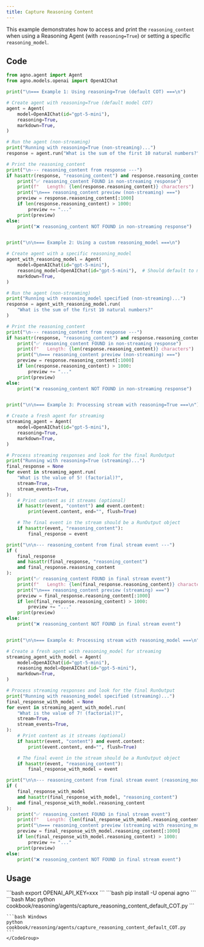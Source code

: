 ```yaml
---
title: Capture Reasoning Content
---
```


This example demonstrates how to access and print the `reasoning_content` when using a Reasoning Agent (with `reasoning=True`) or setting a specific `reasoning_model`.

## Code

```python cookbook/reasoning/agents/capture_reasoning_content_default_COT.py
from agno.agent import Agent
from agno.models.openai import OpenAIChat

print("\n=== Example 1: Using reasoning=True (default COT) ===\n")

# Create agent with reasoning=True (default model COT)
agent = Agent(
    model=OpenAIChat(id="gpt-5-mini"),
    reasoning=True,
    markdown=True,
)

# Run the agent (non-streaming)
print("Running with reasoning=True (non-streaming)...")
response = agent.run("What is the sum of the first 10 natural numbers?")

# Print the reasoning_content
print("\n--- reasoning_content from response ---")
if hasattr(response, "reasoning_content") and response.reasoning_content:
    print("✅ reasoning_content FOUND in non-streaming response")
    print(f"   Length: {len(response.reasoning_content)} characters")
    print("\n=== reasoning_content preview (non-streaming) ===")
    preview = response.reasoning_content[:1000]
    if len(response.reasoning_content) > 1000:
        preview += "..."
    print(preview)
else:
    print("❌ reasoning_content NOT FOUND in non-streaming response")


print("\n\n=== Example 2: Using a custom reasoning_model ===\n")

# Create agent with a specific reasoning_model
agent_with_reasoning_model = Agent(
    model=OpenAIChat(id="gpt-5-mini"),
    reasoning_model=OpenAIChat(id="gpt-5-mini"),  # Should default to manual COT
    markdown=True,
)

# Run the agent (non-streaming)
print("Running with reasoning_model specified (non-streaming)...")
response = agent_with_reasoning_model.run(
    "What is the sum of the first 10 natural numbers?"
)

# Print the reasoning_content
print("\n--- reasoning_content from response ---")
if hasattr(response, "reasoning_content") and response.reasoning_content:
    print("✅ reasoning_content FOUND in non-streaming response")
    print(f"   Length: {len(response.reasoning_content)} characters")
    print("\n=== reasoning_content preview (non-streaming) ===")
    preview = response.reasoning_content[:1000]
    if len(response.reasoning_content) > 1000:
        preview += "..."
    print(preview)
else:
    print("❌ reasoning_content NOT FOUND in non-streaming response")


print("\n\n=== Example 3: Processing stream with reasoning=True ===\n")

# Create a fresh agent for streaming
streaming_agent = Agent(
    model=OpenAIChat(id="gpt-5-mini"),
    reasoning=True,
    markdown=True,
)

# Process streaming responses and look for the final RunOutput
print("Running with reasoning=True (streaming)...")
final_response = None
for event in streaming_agent.run(
    "What is the value of 5! (factorial)?",
    stream=True,
    stream_events=True,
):
    # Print content as it streams (optional)
    if hasattr(event, "content") and event.content:
        print(event.content, end="", flush=True)

    # The final event in the stream should be a RunOutput object
    if hasattr(event, "reasoning_content"):
        final_response = event

print("\n\n--- reasoning_content from final stream event ---")
if (
    final_response
    and hasattr(final_response, "reasoning_content")
    and final_response.reasoning_content
):
    print("✅ reasoning_content FOUND in final stream event")
    print(f"   Length: {len(final_response.reasoning_content)} characters")
    print("\n=== reasoning_content preview (streaming) ===")
    preview = final_response.reasoning_content[:1000]
    if len(final_response.reasoning_content) > 1000:
        preview += "..."
    print(preview)
else:
    print("❌ reasoning_content NOT FOUND in final stream event")


print("\n\n=== Example 4: Processing stream with reasoning_model ===\n")

# Create a fresh agent with reasoning_model for streaming
streaming_agent_with_model = Agent(
    model=OpenAIChat(id="gpt-5-mini"),
    reasoning_model=OpenAIChat(id="gpt-5-mini"),
    markdown=True,
)

# Process streaming responses and look for the final RunOutput
print("Running with reasoning_model specified (streaming)...")
final_response_with_model = None
for event in streaming_agent_with_model.run(
    "What is the value of 7! (factorial)?",
    stream=True,
    stream_events=True,
):
    # Print content as it streams (optional)
    if hasattr(event, "content") and event.content:
        print(event.content, end="", flush=True)

    # The final event in the stream should be a RunOutput object
    if hasattr(event, "reasoning_content"):
        final_response_with_model = event

print("\n\n--- reasoning_content from final stream event (reasoning_model) ---")
if (
    final_response_with_model
    and hasattr(final_response_with_model, "reasoning_content")
    and final_response_with_model.reasoning_content
):
    print("✅ reasoning_content FOUND in final stream event")
    print(f"   Length: {len(final_response_with_model.reasoning_content)} characters")
    print("\n=== reasoning_content preview (streaming with reasoning_model) ===")
    preview = final_response_with_model.reasoning_content[:1000]
    if len(final_response_with_model.reasoning_content) > 1000:
        preview += "..."
    print(preview)
else:
    print("❌ reasoning_content NOT FOUND in final stream event")
```

## Usage

<Steps>
  <Snippet file="create-venv-step.mdx" />

  <Step title="Set your API key">
    ```bash
    export OPENAI_API_KEY=xxx
    ```
  </Step>

  <Step title="Install libraries">
    ```bash
    pip install -U openai agno
    ```
  </Step>

  <Step title="Run Example">
    <CodeGroup>
    ```bash Mac
    python cookbook/reasoning/agents/capture_reasoning_content_default_COT.py
    ```

    ```bash Windows
    python cookbook/reasoning/agents/capture_reasoning_content_default_COT.py
    ```
    </CodeGroup>
  </Step>
</Steps>
